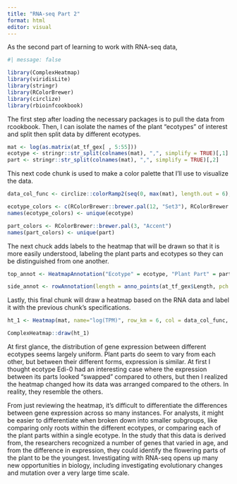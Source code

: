 ```yaml
---
title: "RNA-seq Part 2"
format: html
editor: visual
---
```


As the second part of learning to work with RNA-seq data, 

```r
#| message: false

library(ComplexHeatmap)
library(viridisLite)
library(stringr)
library(RColorBrewer)
library(circlize)
library(rbioinfcookbook)
```

The first step after loading the necessary packages is to pull the data from rcookbook. Then, I can isolate the names of the plant "ecotypes" of interest and split then split data by different ecotypes.

```r
mat <- log(as.matrix(at_tf_gex[ , 5:55]))
ecotype <- stringr::str_split(colnames(mat), ",", simplify = TRUE)[,1]
part <- stringr::str_split(colnames(mat), ",", simplify = TRUE)[,2]
```

This next code chunk is used to make a color palette that I'll use to visualize the data. 

```r
data_col_func <- circlize::colorRamp2(seq(0, max(mat), length.out = 6), viridisLite::magma(6))

ecotype_colors <- c(RColorBrewer::brewer.pal(12, "Set3"), RColorBrewer::brewer.pal(5, "Set1"))
names(ecotype_colors) <- unique(ecotype)

part_colors <- RColorBrewer::brewer.pal(3, "Accent")
names(part_colors) <- unique(part)
```

The next chuck adds labels to the heatmap that will be drawn so that it is more easily understood, labeling the plant parts and ecotypes so they can be distinguished from one another.

```r
top_annot <- HeatmapAnnotation("Ecotype" = ecotype, "Plant Part" = part, col = list("Ecotype" = ecotype_colors, "Plant Part" = part_colors), annotation_name_side = "left")

side_annot <- rowAnnotation(length = anno_points(at_tf_gex$Length, pch = 16, size = unit(1, "mm"), axis_param = list(at = seq(1, max(at_tf_gex$Length), length.out = 4)),))
```

Lastly, this final chunk will draw a heatmap based on the RNA data and label it with the previous chunk's specifications. 

```r
ht_1 <- Heatmap(mat, name="log(TPM)", row_km = 6, col = data_col_func, top_annotation = top_annot, right_annotation = side_annot, cluster_columns = TRUE, column_split = ecotype, show_column_names = FALSE, column_title = " ")

ComplexHeatmap::draw(ht_1)
```

At first glance, the distribution of gene expression between different ecotypes seems largely uniform. Plant parts do seem to vary from each other, but between their different forms, expression is similar. At first I thought ecotype Edi-0 had an interesting case where the expression between its parts looked "swapped" compared to others, but then I realized the heatmap changed how its data was arranged compared to the others. In reality, they resemble the others. 

From just reviewing the heatmap, it's difficult to differentiate the differences between gene expression across so many instances. For analysts, it might be easier to differentiate when broken down into smaller subgroups, like comparing only roots within the different ecotypes, or comparing each of the plant parts within a single ecotype. In the study that this data is derived from, the researchers recognized a number of genes that varied in age, and from the difference in expression, they could identify the flowering parts of the plant to be the youngest. Investigating with RNA-seq opens up many new opportunities in biology, including investigating evolutionary changes and mutation over a very large time scale. 